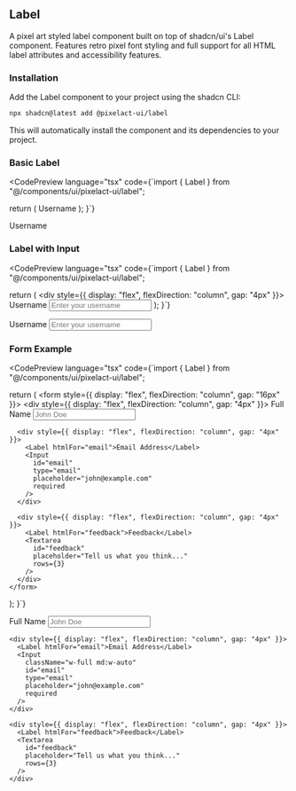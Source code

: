 
## Label

A pixel art styled label component built on top of shadcn/ui's Label component. Features retro pixel font styling and full support for all HTML label attributes and accessibility features.

### Installation

Add the Label component to your project using the shadcn CLI:

```bash
npx shadcn@latest add @pixelact-ui/label
```

This will automatically install the component and its dependencies to your project.

### Basic Label

<CodePreview 
  language="tsx"
  code={`import { Label } from "@/components/ui/pixelact-ui/label";

  return (
    <Label>
      Username
    </Label>
  );
}`}
>
  <Label>Username</Label>
</CodePreview>

### Label with Input

<CodePreview 
  language="tsx"
  code={`import { Label } from "@/components/ui/pixelact-ui/label";

  return (
    <div style={{ display: "flex", flexDirection: "column", gap: "4px" }}>
      <Label htmlFor="username">Username</Label>
      <Input 
        id="username"
        type="text"
        placeholder="Enter your username"
      />
    </div>
  );
}`}
>
  <div style={{ display: "flex", flexDirection: "column", gap: "4px" }}>
    <Label htmlFor="username">Username</Label>
    <Input 
      className="w-full md:w-auto"
      id="username"
      type="text"
      placeholder="Enter your username"
    />
  </div>
</CodePreview>

### Form Example

<CodePreview 
  language="tsx"
  code={`import { Label } from "@/components/ui/pixelact-ui/label";

  return (
    <form style={{ display: "flex", flexDirection: "column", gap: "16px" }}>
      <div style={{ display: "flex", flexDirection: "column", gap: "4px" }}>
        <Label htmlFor="name">Full Name</Label>
        <Input 
          id="name"
          type="text"
          placeholder="John Doe"
          required
        />
      </div>
      
      <div style={{ display: "flex", flexDirection: "column", gap: "4px" }}>
        <Label htmlFor="email">Email Address</Label>
        <Input 
          id="email"
          type="email"
          placeholder="john@example.com"
          required
        />
      </div>
      
      <div style={{ display: "flex", flexDirection: "column", gap: "4px" }}>
        <Label htmlFor="feedback">Feedback</Label>
        <Textarea 
          id="feedback"
          placeholder="Tell us what you think..."
          rows={3}
        />
      </div>
    </form>
  );
}`}
>
  <form style={{ display: "flex", flexDirection: "column", gap: "16px" }}>
    <div style={{ display: "flex", flexDirection: "column", gap: "4px" }}>
      <Label htmlFor="name">Full Name</Label>
      <Input 
        className="w-full md:w-auto"
        id="name"
        type="text"
        placeholder="John Doe"
        required
      />
    </div>
    
    <div style={{ display: "flex", flexDirection: "column", gap: "4px" }}>
      <Label htmlFor="email">Email Address</Label>
      <Input 
        className="w-full md:w-auto"
        id="email"
        type="email"
        placeholder="john@example.com"
        required
      />
    </div>
    
    <div style={{ display: "flex", flexDirection: "column", gap: "4px" }}>
      <Label htmlFor="feedback">Feedback</Label>
      <Textarea 
        id="feedback"
        placeholder="Tell us what you think..."
        rows={3}
      />
    </div>
  </form>
</CodePreview>
